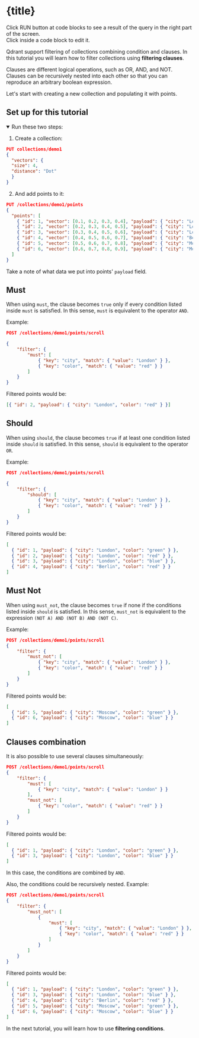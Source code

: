 
# {title}

<Alert severity="info">Click RUN button at code blocks to see a result of the query in the right part of the screen.<br/>Click inside a code block to edit it.</Alert>
<br/>

Qdrant support filtering of collections combining condition and clauses.
In this tutorial you will learn how to filter collections using **filtering clauses**.

Clauses are different logical operations, such as OR, AND, and NOT.
Clauses can be recursively nested into each other so that you can reproduce an arbitrary boolean expression.

Let's start with creating a new collection and populating it with points.

## Set up for this tutorial

<details open={true}>
  <summary>Run these two steps:</summary>

  1. Create a collection:

  ```json withRunButton="true"
  PUT collections/demo1
  {
    "vectors": {
    "size": 4,
    "distance": "Dot"
    }
  }
  ```

2. And add points to it:

```json withRunButton="true"
PUT /collections/demo1/points
{
  "points": [
    { "id": 1, "vector": [0.1, 0.2, 0.3, 0.4], "payload": { "city": "London", "color": "green" } },
    { "id": 2, "vector": [0.2, 0.3, 0.4, 0.5], "payload": { "city": "London", "color": "red" } },
    { "id": 3, "vector": [0.3, 0.4, 0.5, 0.6], "payload": { "city": "London", "color": "blue" } },
    { "id": 4, "vector": [0.4, 0.5, 0.6, 0.7], "payload": { "city": "Berlin", "color": "red" } },
    { "id": 5, "vector": [0.5, 0.6, 0.7, 0.8], "payload": { "city": "Moscow", "color": "green" } },
    { "id": 6, "vector": [0.6, 0.7, 0.8, 0.9], "payload": { "city": "Moscow", "color": "blue" } }
  ]
}
```
</details>

Take a note of what data we put into points' `payload` field.

## Must

When using `must`, the clause becomes `true` only if every condition listed inside `must` is satisfied.
In this sense, `must` is equivalent to the operator `AND`.

Example:

``` json withRunButton="true"
POST /collections/demo1/points/scroll

{
    "filter": {
        "must": [
            { "key": "city", "match": { "value": "London" } },
            { "key": "color", "match": { "value": "red" } }
        ]
    }
}
```

Filtered points would be:

```json
[{ "id": 2, "payload": { "city": "London", "color": "red" } }]
```

## Should

When using `should`, the clause becomes `true` if at least one condition listed inside `should` is satisfied.
In this sense, `should` is equivalent to the operator `OR`.

Example:

```json withRunButton="true"
POST /collections/demo1/points/scroll

{
    "filter": {
        "should": [
            { "key": "city", "match": { "value": "London" } },
            { "key": "color", "match": { "value": "red" } }
        ]
    }
}
```

Filtered points would be:

```json
[
  { "id": 1, "payload": { "city": "London", "color": "green" } },
  { "id": 2, "payload": { "city": "London", "color": "red" } },
  { "id": 3, "payload": { "city": "London", "color": "blue" } },
  { "id": 4, "payload": { "city": "Berlin", "color": "red" } }
]
```

## Must Not

When using `must_not`, the clause becomes `true` if none if the conditions listed inside `should` is satisfied.
In this sense, `must_not` is equivalent to the expression `(NOT A) AND (NOT B) AND (NOT C)`.

Example:

```json withRunButton="true"
POST /collections/demo1/points/scroll
{
    "filter": {
        "must_not": [
            { "key": "city", "match": { "value": "London" } },
            { "key": "color", "match": { "value": "red" } }
        ]
    }
}
```

Filtered points would be:

```json
[
  { "id": 5, "payload": { "city": "Moscow", "color": "green" } },
  { "id": 6, "payload": { "city": "Moscow", "color": "blue" } }
]
```

## Clauses combination

It is also possible to use several clauses simultaneously:

```json withRunButton="true"
POST /collections/demo1/points/scroll
{
    "filter": {
        "must": [
            { "key": "city", "match": { "value": "London" } }
        ],
        "must_not": [
            { "key": "color", "match": { "value": "red" } }
        ]
    }
}
```

Filtered points would be:

```json
[
  { "id": 1, "payload": { "city": "London", "color": "green" } },
  { "id": 3, "payload": { "city": "London", "color": "blue" } }
]
```

In this case, the conditions are combined by `AND`.

Also, the conditions could be recursively nested. Example:

```json withRunButton="true"
POST /collections/demo1/points/scroll
{
    "filter": {
        "must_not": [
            {
                "must": [
                    { "key": "city", "match": { "value": "London" } },
                    { "key": "color", "match": { "value": "red" } }
                ]
            }
        ]
    }
}
```

Filtered points would be:

```json
[
  { "id": 1, "payload": { "city": "London", "color": "green" } },
  { "id": 3, "payload": { "city": "London", "color": "blue" } },
  { "id": 4, "payload": { "city": "Berlin", "color": "red" } },
  { "id": 5, "payload": { "city": "Moscow", "color": "green" } },
  { "id": 6, "payload": { "city": "Moscow", "color": "blue" } }
]
```

In the next tutorial, you will learn how to use **filtering conditions**.
